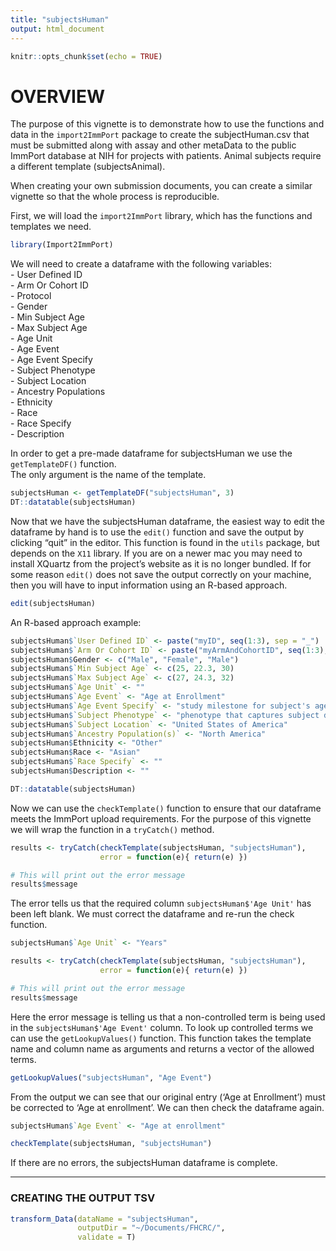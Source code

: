 ```yaml
---
title: "subjectsHuman"
output: html_document
---
```


```r
knitr::opts_chunk$set(echo = TRUE)
```

# OVERVIEW
The purpose of this vignette is to demonstrate how to use the functions and data in the 
`import2ImmPort` package to create the subjectHuman.csv that must be submitted along 
with assay and other metaData to the public ImmPort database at NIH for projects with patients. Animal subjects require a different template (subjectsAnimal).  

When creating your own submission documents, you can create a similar vignette so that the whole process is 
reproducible.

First, we will load the `import2ImmPort` library, which has the functions and templates we need.

```r
library(Import2ImmPort)
```

We will need to create a dataframe with the following variables:  
- User Defined ID  
- Arm Or Cohort ID  
- Protocol  
- Gender  
- Min Subject Age  
- Max Subject Age  
- Age Unit  
- Age Event  
- Age Event Specify  
- Subject Phenotype  
- Subject Location  
- Ancestry Populations  
- Ethnicity  
- Race  
- Race Specify  
- Description  
  
In order to get a pre-made dataframe for subjectsHuman we use the `getTemplateDF()` function.  
The only argument is the name of the template.

```r
subjectsHuman <- getTemplateDF("subjectsHuman", 3)
DT::datatable(subjectsHuman)
```

Now that we have the subjectsHuman dataframe, the easiest way to edit the dataframe by hand is to 
use the `edit()` function and save the output by clicking "quit" in the editor.  This function 
is found in the `utils` package, but depends on the `X11` library.  If you are on a newer mac 
you may need to install XQuartz from the project's website as it is no longer bundled.  If for 
some reason `edit()` does not save the output correctly on your machine, then you will have to 
input information using an R-based approach.

```r
edit(subjectsHuman)
```

An R-based approach example:

```r
subjectsHuman$`User Defined ID` <- paste("myID", seq(1:3), sep = "_")
subjectsHuman$`Arm Or Cohort ID` <- paste("myArmAndCohortID", seq(1:3), sep = "_")
subjectsHuman$Gender <- c("Male", "Female", "Male")
subjectsHuman$`Min Subject Age` <- c(25, 22.3, 30)
subjectsHuman$`Max Subject Age` <- c(27, 24.3, 32)
subjectsHuman$`Age Unit` <- ""
subjectsHuman$`Age Event` <- "Age at Enrollment"
subjectsHuman$`Age Event Specify` <- "study milestone for subject's age that is unsupported by ImmPort"
subjectsHuman$`Subject Phenotype` <- "phenotype that captures subject disposition for the study"
subjectsHuman$`Subject Location` <- "United States of America"
subjectsHuman$`Ancestry Population(s)` <- "North America"
subjectsHuman$Ethnicity <- "Other"
subjectsHuman$Race <- "Asian"
subjectsHuman$`Race Specify` <- ""
subjectsHuman$Description <- ""

DT::datatable(subjectsHuman)

```

Now we can use the `checkTemplate()` function to ensure that our dataframe meets the ImmPort upload requirements. For the purpose of this vignette we will wrap the function in a `tryCatch()` method.  
```r
results <- tryCatch(checkTemplate(subjectsHuman, "subjectsHuman"),
                    error = function(e){ return(e) }) 

# This will print out the error message
results$message
```

The error tells us that the required column `subjectsHuman$'Age Unit'` has been left blank. We must correct the dataframe and re-run the check function.
```r
subjectsHuman$`Age Unit` <- "Years"

results <- tryCatch(checkTemplate(subjectsHuman, "subjectsHuman"),
                    error = function(e){ return(e) }) 

# This will print out the error message
results$message
```
Here the error message is telling us that a non-controlled term is being used in the `subjectsHuman$'Age Event'` column. To look up controlled terms we can use the `getLookupValues()` function. This function takes the template name and column name as arguments and returns a vector of the allowed terms.

```r
getLookupValues("subjectsHuman", "Age Event")
```
From the output we can see that our original entry ('Age at Enrollment') must be corrected to 'Age at enrollment'. We can then check the dataframe again.

```r
subjectsHuman$`Age Event` <- "Age at enrollment"

checkTemplate(subjectsHuman, "subjectsHuman")
```

If there are no errors, the subjectsHuman dataframe is complete.  
  
------
  
### CREATING THE OUTPUT TSV

```r
transform_Data(dataName = "subjectsHuman",
               outputDir = "~/Documents/FHCRC/",
               validate = T)
```